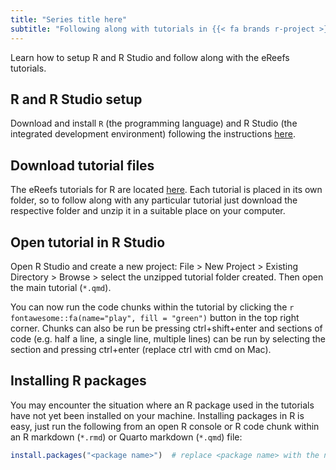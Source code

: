 ---
title: "Series title here"
subtitle: "Following along with tutorials in {{< fa brands r-project >}}"
---

:::{.tutorial-description}
Learn how to setup R and R Studio and follow along with the eReefs tutorials. 
:::


## R and R Studio setup

Download and install `R` (the programming language) and R Studio (the integrated development environment) following the instructions [here](https://posit.co/download/rstudio-desktop/).


## Download tutorial files 

The eReefs tutorials for R are located [here](LINK TO GITHUB ereefs-tutorials/tutorials/r FOLDER AFTER PORTING TO AIMS-KS). Each tutorial is placed in its own folder, so to follow along with any particular tutorial just download the respective folder and unzip it in a suitable place on your computer. 

## Open tutorial in R Studio

Open R Studio and create a new project: File > New Project > Existing Directory > Browse > select the unzipped tutorial folder created. Then open the main tutorial (`*.qmd`).

You can now run the code chunks within the tutorial by clicking the `r fontawesome::fa(name="play", fill = "green")` button in the top right corner. Chunks can also be run be pressing ctrl+shift+enter and sections of code (e.g. half a line, a single line, multiple lines) can be run by selecting the section and pressing ctrl+enter (replace ctrl with cmd on Mac). 

## Installing R packages

You may encounter the situation where an R package used in the tutorials have not yet been installed on your machine. Installing packages in R is easy, just run the following from an open R console or R code chunk within an R markdown (`*.rmd`) or Quarto markdown (`*.qmd`) file:

```{r installingPackages, eval=FALSE}
install.packages("<package name>")  # replace <package name> with the name of the R package you wish to install
```